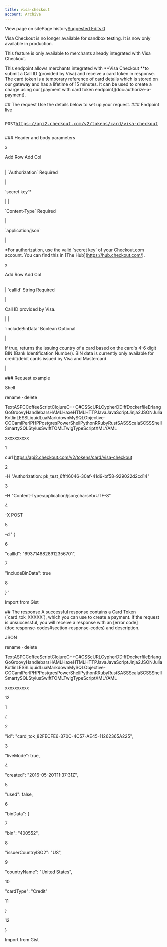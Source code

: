 ```yaml
---
title: visa-checkout
account: Archive
---
```


View page on sitePage history[Suggested Edits 0](/project/checkoutdocs-legacy/v1.9/suggested)

Visa Checkout is no longer available for sandbox testing. It is now only available in production.

This feature is only available to merchants already integrated with Visa Checkout.

This endpoint allows merchants integrated with \*\*Visa Checkout \*\*to submit a Call ID (provided by Visa) and receive a card token in response. The card token is a temporary reference of card details which is stored on our gateway and has a lifetime of 15 minutes. It can be used to create a charge using our \[payment with card token endpoint\](doc:authorize-a-payment).

\## The request Use the details below to set up your request. ### Endpoint live <pre class="api-header-long-url"><p class="api-header"><span class="post-tag">POST</span>https://api2.checkout.com/v2/tokens/card/visa-checkout</p></pre> ### Header and body parameters

x

Add Row Add Col

|     |     |
| --- | --- |

|
\`Authorization\` <span class="req-def">Required</span>

|

\`secret key\`\*

|
|

\`Content-Type\` <span class="req-def">Required</span>

|

\`application/json\`

|

\*For authorization, use the valid \`secret key\` of your Checkout.com account. You can find this in \[The Hub\](https://hub.checkout.com/).

x

Add Row Add Col

|     |     |
| --- | --- |

|
\`callId\` <span class="field-type">String</span> <span class="req-def">Required</span>

|

Call ID provided by Visa.

|
|

\`includeBinData\` <span class="field-type">Boolean</span> <span class="optional-def">Optional</span>

|

If true, returns the issuing country of a card based on the card's 4-6 digit BIN (Bank Identification Number). <span class="table-info">BIN data is currently only available for credit/debit cards issued by Visa and Mastercard.</span>

|

\### Request example

Shell

rename · delete

TextASPCCoffeeScriptClojureC++C#CSScURLCypherDDiffDockerfileErlangGoGroovyHandlebarsHAMLHaxeHTMLHTTPJavaJavaScriptJinja2JSONJuliaKotlinLESSLiquidLuaMarkdownMySQLObjective-COCamlPerlPHPPostgresPowerShellPythonRRubyRustSASSScalaSCSSShellSmartySQLStylusSwiftTOMLTwigTypeScriptXMLYAML

xxxxxxxxxx

1

curl https://api2.checkout.com/v2/tokens/card/visa-checkout

2

\-H "Authorization: pk_test_6ff46046-30af-41d9-bf58-929022d2cd14"

3

\-H "Content-Type:application/json;charset=UTF-8"

4

\-X POST

5

\-d ' {

6

"callId": "6937148828912356701",

7

"includeBinData": true

8

} '

Import from Gist

\## The response A successful response contains a Card Token (\`card_tok_XXXXX\`), which you can use to create a payment. If the request is unsuccessful, you will receive a response with an \[error code\](doc:response-codes#section-response-codes) and description.

JSON

rename · delete

TextASPCCoffeeScriptClojureC++C#CSScURLCypherDDiffDockerfileErlangGoGroovyHandlebarsHAMLHaxeHTMLHTTPJavaJavaScriptJinja2JSONJuliaKotlinLESSLiquidLuaMarkdownMySQLObjective-COCamlPerlPHPPostgresPowerShellPythonRRubyRustSASSScalaSCSSShellSmartySQLStylusSwiftTOMLTwigTypeScriptXMLYAML

xxxxxxxxxx

12

1

{

2

"id": "card_tok_82FECFE6-370C-4C57-AE45-11262365A225",

3

"liveMode": true,

4

"created": "2016-05-20T11:37:31Z",

5

"used": false,

6

"binData": {

7

"bin": "400552",

8

"issuerCountryISO2": "US",

9

"countryName": "United States",

10

"cardType": "Credit"

11

}

12

}

Import from Gist
